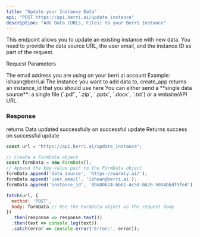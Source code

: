 ```yaml
---
title: "Update your Instance Data"
api: "POST https://api.berri.ai/update_instance"
description: "Add Data (URLs, Files) to your Berri Instance"
---
```


This endpoint allows you to update an existing instance with new data. 
You need to provide the data source URL, the user email, and the instance ID as part of the request.

Request Parameters

<ParamField query="user_email" type="string" required>
  The email address you are using on your berri.ai account Example:
  ishaan@berri.ai
</ParamField>

<ParamField query="instance_id" type="string" required>
  The instance you want to add data to, create_app returns an instance_id that you should use here
</ParamField>


<ParamField body="data_source" type="string">
You can either send a **single data source**: a single file (`.pdf`, `.zip`, `.pptx`, `.docx`, `.txt`) or a website/API URL.
</ParamField>


### Response

<ResponseField name="message" type="string">
    returns Data updated successfully on successful update
</ResponseField>

<ResponseField name="status" type="string">
  Returns success on successful update 
</ResponseField>


<RequestExample>

```javascript javascript
const url = "https://api.berri.ai/update_instance";

// Create a FormData object
const formData = new FormData();
// Append the key-value pair to the FormData object
formData.append('data_source', 'https://warmly.ai/');
formData.append('user_email', 'ishaan@berri.ai');
formData.append('instance_id', 'd9a80b24-bb81-4c5d-bb76-5034bbdf9fed');

fetch(url, {
  method: 'POST',
  body: formData // Use the FormData object as the request body
})
  .then(response => response.text())
  .then(text => console.log(text))
  .catch(error => console.error('Error:', error));

```

</RequestExample>


